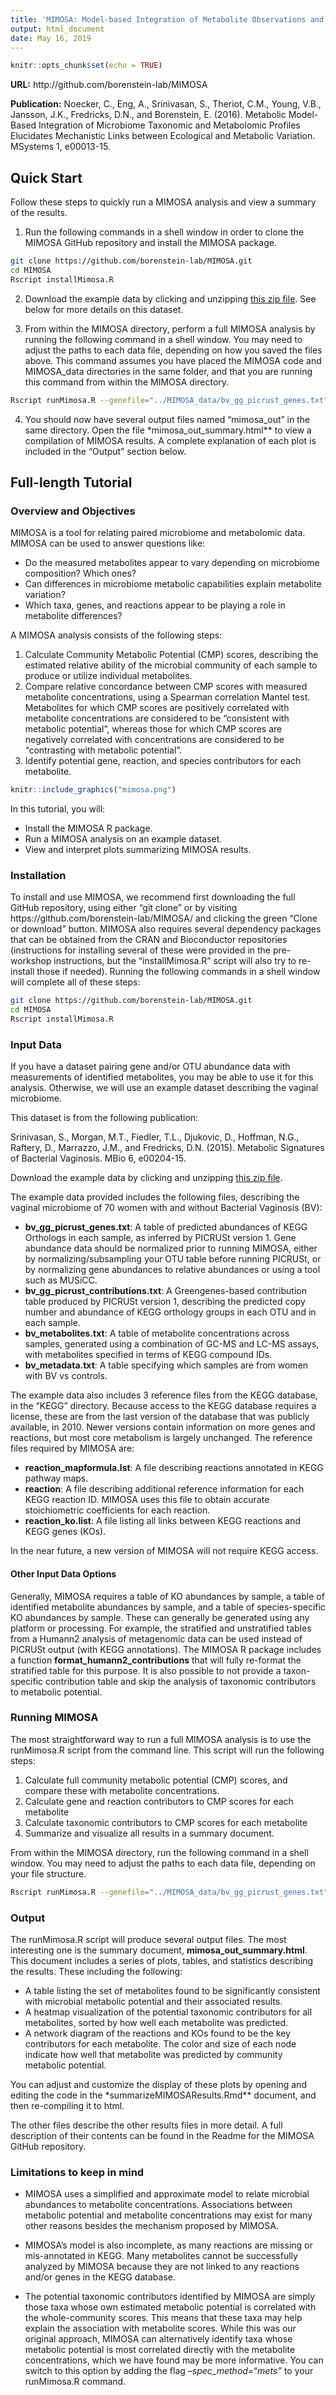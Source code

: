 ```yaml
---
title: 'MIMOSA: Model-based Integration of Metabolite Observations and Species Abundances'
output: html_document
date: May 16, 2019
---
```


```r
knitr::opts_chunk$set(echo = TRUE)
```

**URL:** http://github.com/borenstein-lab/MIMOSA

**Publication:** Noecker, C., Eng, A., Srinivasan, S., Theriot, C.M., Young, V.B., Jansson, J.K., Fredricks, D.N., and Borenstein, E. (2016). Metabolic Model-Based Integration of Microbiome Taxonomic and Metabolomic Profiles Elucidates Mechanistic Links between Ecological and Metabolic Variation. MSystems 1, e00013-15.

## Quick Start

Follow these steps to quickly run a MIMOSA analysis and view a summary of the results.

1) Run the following commands in a shell window in order to clone the MIMOSA GitHub repository and install the MIMOSA package.

```bash
git clone https://github.com/borenstein-lab/MIMOSA.git
cd MIMOSA
Rscript installMimosa.R
```

2) Download the example data by clicking and unzipping [this zip file](https://cnoecker.github.io/https://github.com/cnoecker/TAUMicrobiomeWorkshop2019/MimosaData.zip). See below for more details on this dataset.

3) From within the MIMOSA directory, perform a full MIMOSA analysis by running the following command in a shell window. You may need to adjust the paths to each data file, depending on how you saved the files above. This command assumes you have placed the MIMOSA code and MIMOSA_data directories in the same folder, and that you are running this command from within the MIMOSA directory.

```bash
Rscript runMimosa.R --genefile="../MIMOSA_data/bv_gg_picrust_genes.txt" --metfile="../MIMOSA_data/bv_metabolites.txt" --contribs_file="../MIMOSA_data/bv_gg_picrust_contributions.txt" --mapformula_file="../MIMOSA_data/KEGG2010/reaction_mapformula.lst" --file_prefix="../MIMOSA_data/mimosa_out" --ko_rxn_file="../MIMOSA_data/KEGG2010/ko_reaction.list" --rxn_annots_file="../MIMOSA_data/KEGG2010/reaction" --metadata_file="../MIMOSA_data/bv_metadata.txt" --metadata_var="BV" --summary_doc_dir="" --num_permute=1000

```

4) You should now have several output files named "mimosa_out" in the same directory. Open the file *mimosa_out_summary.html** to view a compilation of MIMOSA results. A complete explanation of each plot is included in the "Output" section below.

## Full-length Tutorial

### Overview and Objectives
MIMOSA is a tool for relating paired microbiome and metabolomic data. MIMOSA can be used to answer questions like:

- Do the measured metabolites appear to vary depending on microbiome composition? Which ones?
- Can differences in microbiome metabolic capabilities explain metabolite variation?
- Which taxa, genes, and reactions appear to be playing a role in metabolite differences?

A MIMOSA analysis consists of the following steps: 

1) Calculate Community Metabolic Potential (CMP) scores, describing the estimated relative ability of the microbial community of each sample to produce or utilize individual metabolites.
2) Compare relative concordance between CMP scores with measured metabolite concentrations, using a Spearman correlation Mantel test. Metabolites for which CMP scores are positively correlated with metabolite concentrations are considered to be "consistent with metabolic potential", whereas those for which CMP scores are negatively correlated with concentrations are considered to be "contrasting with metabolic potential".  
3) Identify potential gene, reaction, and species contributors for each metabolite.


```r
knitr::include_graphics("mimosa.png")
```


In this tutorial, you will:

- Install the MIMOSA R package.
- Run a MIMOSA analysis on an example dataset.
- View and interpret plots summarizing MIMOSA results.

### Installation

To install and use MIMOSA, we recommend first downloading the full GitHub repository, using either "git clone" or by visiting https://github.com/borenstein-lab/MIMOSA/ and clicking the green "Clone or download" button. MIMOSA also requires several dependency packages that can be obtained from the CRAN and Bioconductor repositories (instructions for installing several of these were provided in the pre-workshop instructions, but the "installMimosa.R" script will also try to re-install those if needed). Running the following commands in a shell window will complete all of these steps:

```bash
git clone https://github.com/borenstein-lab/MIMOSA.git
cd MIMOSA
Rscript installMimosa.R
```

### Input Data
If you have a dataset pairing gene and/or OTU abundance data with measurements of identified metabolites, you may be able to use it for this analysis. Otherwise, we will use an example dataset describing the vaginal microbiome. 

This dataset is from the following publication:

Srinivasan, S., Morgan, M.T., Fiedler, T.L., Djukovic, D., Hoffman, N.G., Raftery, D., Marrazzo, J.M., and Fredricks, D.N. (2015). Metabolic Signatures of Bacterial Vaginosis. MBio 6, e00204-15.

Download the example data by clicking and unzipping [this zip file](https://cnoecker.github.io/https://github.com/cnoecker/TAUMicrobiomeWorkshop2019/MimosaData.zip). 

The example data provided includes the following files, describing the vaginal microbiome of 70 women with and without Bacterial Vaginosis (BV):

- **bv_gg_picrust_genes.txt**: A table of predicted abundances of KEGG Orthologs in each sample, as inferred by PICRUSt version 1. Gene abundance data should be normalized prior to running MIMOSA, either by normalizing/subsampling your OTU table before running PICRUSt, or by normalizing gene abundances to relative abundances or using a tool such as MUSiCC.
- **bv_gg_picrust_contributions.txt**: A Greengenes-based contribution table produced by PICRUSt version 1, describing the predicted copy number and abundance of KEGG orthology groups in each OTU and in each sample.
- **bv_metabolites.txt**: A table of metabolite concentrations across samples, generated using a combination of GC-MS and LC-MS assays, with metabolites specified in terms of KEGG compound IDs. 
- **bv_metadata.txt**: A table specifying which samples are from women with BV vs controls.

The example data also includes 3 reference files from the KEGG database, in the "KEGG" directory. Because access to the KEGG database requires a license, these are from the last version of the database that was publicly available, in 2010. Newer versions contain information on more genes and reactions, but most core metabolism is largely unchanged. The reference files required by MIMOSA are: 

- **reaction_mapformula.lst**: A file describing reactions annotated in KEGG pathway maps.
- **reaction**: A file describing additional reference information for each KEGG reaction ID. MIMOSA uses this file to obtain accurate stoichiometric coefficients for each reaction.
- **reaction_ko.list**: A file listing all links between KEGG reactions and KEGG genes (KOs).

In the near future, a new version of MIMOSA will not require KEGG access.

#### Other Input Data Options

Generally, MIMOSA requires a table of KO abundances by sample, a table of identified metabolite abundances by sample, and a table of species-specific KO abundances by sample. These can generally be generated using any platform or processing. For example, the stratified and unstratified tables from a Humann2 analysis of metagenomic data can be used instead of PICRUSt output (with KEGG annotations). The MIMOSA R package includes a function **format_humann2_contributions** that will fully re-format the stratified table for this purpose. It is also possible to not provide a taxon-specific contribution table and skip the analysis of taxonomic contributors to metabolic potential.

### Running MIMOSA

The most straightforward way to run a full MIMOSA analysis is to use the runMimosa.R script from the command line. This script will run the following steps: 

1) Calculate full community metabolic potential (CMP) scores, and compare these with metabolite concentrations.
2) Calculate gene and reaction contributors to CMP scores for each metabolite
3) Calculate taxonomic contributors to CMP scores for each metabolite
4) Summarize and visualize all results in a summary document.

From within the MIMOSA directory, run the following command in a shell window. You may need to adjust the paths to each data file, depending on your file structure.

```bash
Rscript runMimosa.R --genefile="../MIMOSA_data/bv_gg_picrust_genes.txt" --metfile="../MIMOSA_data/bv_metabolites.txt" --contribs_file="../MIMOSA_data/bv_gg_picrust_contributions.txt" --mapformula_file="../MIMOSA_data/KEGG2010/reaction_mapformula.lst" --file_prefix="mimosa_out" --ko_rxn_file="../MIMOSA_data/KEGG2010/ko_reaction.list" --rxn_annots_file="../MIMOSA_data/KEGG2010/reaction" --metadata_file="../MIMOSA_data/bv_metadata.txt" --metadata_var="BV" --summary_doc_dir="" --num_permute=1000

```


### Output

The runMimosa.R script will produce several output files. The most interesting one is the summary document, **mimosa_out_summary.html**. This document includes a series of plots, tables, and statistics describing the results. These including the following:

- A table listing the set of metabolites found to be significantly consistent with microbial metabolic potential and their associated results.
- A heatmap visualization of the potential taxonomic contributors for all metabolites, sorted by how well each metabolite was predicted. 
- A network diagram of the reactions and KOs found to be the key contributors for each metabolite. The color and size of each node indicate how well that metabolite was predicted by community metabolic potential.

You can adjust and customize the display of these plots by opening and editing the code in the *summarizeMIMOSAResults.Rmd** document, and then re-compiling it to html.

The other files describe the other results files in more detail. A full description of their contents can be found in the Readme for the MIMOSA GitHub repository. 

### Limitations to keep in mind

- MIMOSA uses a simplified and approximate model to relate microbial abundances to metabolite concentrations. Associations between metabolic potential and metabolite concentrations may exist for many other reasons besides the mechanism proposed by MIMOSA.

- MIMOSA's model is also incomplete, as many reactions are missing or mis-annotated in KEGG. Many metabolites cannot be successfully analyzed by MIMOSA because they are not linked to any reactions and/or genes in the KEGG database.

- The potential taxonomic contributors identified by MIMOSA are simply those taxa whose own estimated metabolic potential is correlated with the whole-community scores. This means that these taxa may help explain the association with metabolite scores. While this was our original approach, MIMOSA can alternatively identify taxa whose metabolic potential is most correlated directly with the metabolite concentrations, which we have found may be more informative. You can switch to this option by adding the flag *--spec_method="mets"* to your runMimosa.R command. 